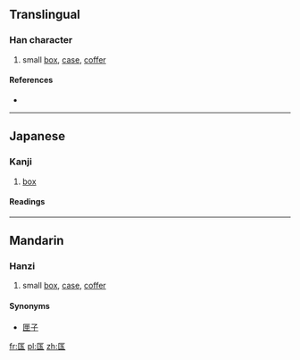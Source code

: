 ==Translingual==

===Han character===
{{Han char|rn=22|rad=匚|as=05|sn=7|four=|canj=尸一土戈 (SMGI)|ids=⿷[[匚]][[玉]]}}

# small [[box]], [[case]], [[coffer]]

====References====
* {{Han ref|kx=0153.300|dkj=02613|dj=0345.160|hdz=10084.070|uh=5324|ud=21284}}

----

==Japanese==

===Kanji===
{{ja-kanji|grade=uc|rs=匚05}}

# [[box]]

====Readings====
{{ja-readings
|on=[[きゃく]] (kyaku), [[こく]] (koku)
|kun=[[はこ]] (hako)
}}

----

==Mandarin==

===Hanzi===
{{cmn-hanzi|pin=[[qū]] ([[qu1]])|wg=ch'ü<sup>1</sup>}}
#small [[box]], [[case]], [[coffer]]

====Synonyms====
*[[匣子]]

[[fr:匤]]
[[pl:匤]]
[[zh:匤]]